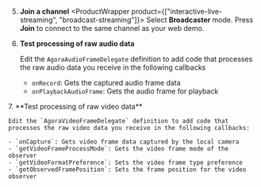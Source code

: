 
5. **Join a channel**
    <ProductWrapper product={["interactive-live-streaming", "broadcast-streaming"]}>
    Select **Broadcaster** mode. 
    </ProductWrapper>
    Press **Join** to connect to the same channel as your web demo.

6. **Test processing of raw audio data**

    Edit the `AgoraAudioFrameDelegate` definition to add code that processes the raw audio data you receive in the following callbacks

    - `onRecord`: Gets the captured audio frame data
    - `onPlaybackAudioFrame`: Gets the audio frame for playback

<ProductWrapper notAllowed="voice-calling">
7. **Test processing of raw video data**

    Edit the `AgoraVideoFrameDelegate` definition to add code that processes the raw video data you receive in the following callbacks:

    - `onCapture`: Gets video frame data captured by the local camera
    - `getVideoFrameProcessMode`: Gets the video frame mode of the observer
    - `getVideoFormatPreference`: Sets the video frame type preference
    - `getObservedFramePosition`: Sets the frame position for the video observer
</ProductWrapper>
